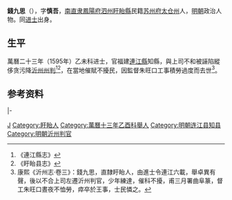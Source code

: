 '''錢九思'''（{{bd|？||1607年}}），字'''慎吾'''，[[南直隶|南直隶]][[鳳陽府|鳳陽府]][[泗州|泗州]][[盱眙縣|盱眙縣]]民籍[[苏州府|苏州府]][[太仓州|太仓州]]人，[[明朝|明朝]]政治人物。同[[进士|进士]]出身。

==生平==
萬曆二十三年（1595年）乙未科进士，官福建[[連江縣|連江縣]]知縣，與上司不和被誣陷縱侈贪污降[[沂州|沂州]][[州判|州判]]<ref>《連江縣志》</ref><ref>《盱眙县志》</ref>，在當地催賦不擾民，因監督朱旺口工事積勞過度而去世<ref>康熙《沂州志·卷三》：錢九思，直隸盱眙人，由進士令連江六載，舉卓異有聲，後以不合上司左遷沂州判官，少年練達，催科不擾，甫三月署曲阜篆，督工朱旺口晝夜不恤勞，瘁卒於王事，士民憐之。</ref>。

==参考资料==
{{reflist}}

{{start box}}
{{s-off}}
{{s-before|[[張初旦|張初旦]]}}
{{s-title|明朝連江縣知縣|萬曆年間}}
{{s-after|[[洪信|洪信]]}}
|-
{{s-before|[[陳嘉謨_(監生)|陳嘉謨]]}}
{{s-title|明朝沂州判官|1606年－1607年}}
{{s-after|[[徐大年|徐大年]]}}
{{end box}}

{{萬曆二十三年乙未科殿試金榜}}
{{Authority control}}

{{明朝人物小作品}}
{{DEFAULTSORT:Qian钱}}
[[Category:钱姓|J]]
[[Category:盱眙人|Category:盱眙人]]
[[Category:萬曆十三年乙酉科舉人|Category:萬曆十三年乙酉科舉人]]
[[Category:明朝连江县知县|Category:明朝连江县知县]]
[[Category:明朝沂州判官|Category:明朝沂州判官]]